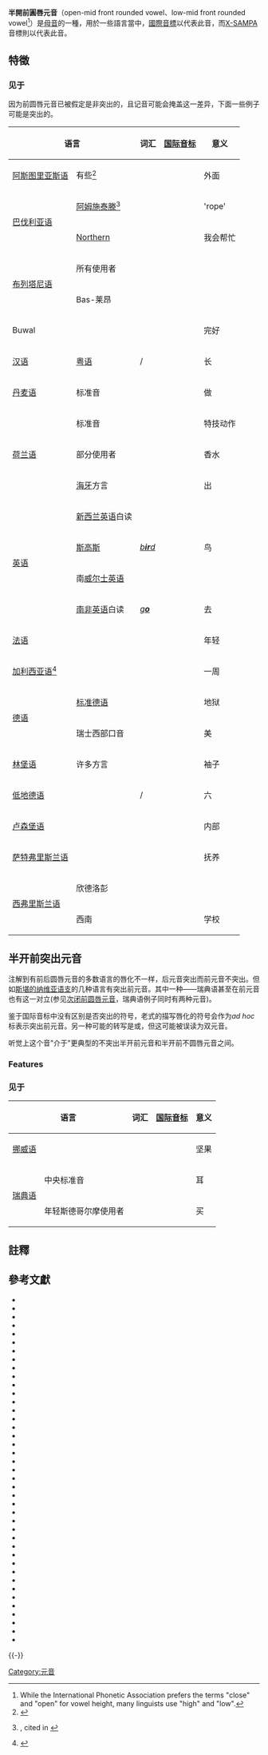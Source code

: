 {{Infobox IPA
|ipa symbol=œ
|ipa number=311
|decimal=339
|x-sampa=9
|kirshenbaum=W
|imagefile=Open-mid front rounded vowel (vector).svg
|imagesize=150px
|braille=ow
}}

'''半開前圓唇元音'''（open-mid front rounded vowel、low-mid front rounded vowel<ref>While the International Phonetic Association prefers the terms "close" and "open" for vowel height, many linguists use "high" and "low".</ref>）是[[母音|母音]]的一種，用於一些語言當中，[[國際音標|國際音標]]以{{ipa|{{尖括号|[[œ|œ]]}}}}代表此音，而[[X-SAMPA|X-SAMPA]]音標則以{{尖括号|9}}代表此音。

== 特徵 ==
{{半開元音}}
{{前元音}}
{{圓唇元音}}
{{clear}}

===见于===
因为前圆唇元音已被假定是非突出的，且记音可能会掩盖这一差异，下面一些例子可能是突出的。

{| class="wikitable" style="clear: both;"
! colspan="2" | 语言 !! 词汇 !! [[国际音标|国际音标]] !! 意义 !! 注释
|-
|[[阿斯图里亚斯语|阿斯图里亚斯语]]
|有些{{ill|Western Asturian|lt=Western dialects|es|3=Asturiano occidental}}<ref>{{Cite journal|last=García|first=Fernando Álvarez-Balbuena|date=2015-09-01|title=Na frontera del asturllionés y el gallegoportugués: descripción y exame horiométricu de la fala de Fernidiellu (Forniella, Llión). Parte primera: fonética|url=https://www.unioviedo.es/reunido/index.php/RFA/article/view/10904|journal=Revista de Filoloxía Asturiana|language=und|volume=14|issue=14|issn=2341-1147|access-date=2021-01-12|archive-date=2020-09-06|archive-url=https://web.archive.org/web/20200906134928/http://www.unioviedo.es/reunido/index.php/RFA/article/view/10904|dead-url=no}}</ref>
| {{lang|as|fu'''ö'''ra}}
| {{IPA|[ˈfwœɾɐ]}}
| 外面
| {{angbr|o}}在双元音{{angbr|uo}}的实现。也可是{{IPAblink|ɵ}}或{{IPAblink|ø}}。
|-
| rowspan="2" | [[巴伐利亚语|巴伐利亚语]] || [[阿姆施泰滕|阿姆施泰滕]]<ref name="tm82">{{Harvcoltxt|Traunmüller|1982}}, cited in {{Harvcoltxt|Ladefoged|Maddieson|1996|p=290}}</ref> || {{lang|bar-AT|S'''eil'''}} || {{IPA|[sœː]}} || 'rope' ||闭{{IPAblink|y}}、次闭{{IPAblink|ø̝}}、半闭{{IPAblink|ø}}、半开{{IPA|[œ]}}前圆唇元音和开央不圆唇元音{{IPAblink|ä}}对立。<ref name="tm82"/>一般记作{{angbr IPA|ɶ}}。
|-
| [[Northern_Bavarian|Northern]]{{sfnp|Rowley|1990|p=422}} || {{lang|bar|I h'''e'''lfad}} || {{IPA|[i ˈhœlʲfɐd̥]}} ||我会帮忙||{{IPA|/ɛ/}}在{{IPA|/l/}}前的同位异音。{{sfnp|Rowley|1990|p=422}}
|-
| rowspan="2" | [[布列塔尼语|布列塔尼语]] ||所有使用者{{sfnp|Ternes|1992|p=433}} || {{example needed|date=May 2017}} || || ||{{IPAslink|øː}}的短音。{{sfnp|Ternes|1992|pp=431, 433}}可以记作{{angbr IPA|ø}}。
|-
| Bas-莱昂{{sfnp|Ternes|1992|pp=431, 433}}  || {{example needed|date=May 2017}} || || ||长元音；短半开元音{{IPA|/œ/}}和长半闭元音{{IPAslink|øː}}对立。其他使用者只有一个中前圆唇元音{{IPAslink|øː}}。{{sfnp|Ternes|1992|pp=431, 433}}
|-
| colspan="2" | Buwal{{sfnp|Viljoen|2013|p=50}} || colspan="2" align="center" | {{IPA|[kʷœ̄lɛ̄lɛ̄]}} ||完好||{{IPA|/a/}}在唇化音旁的同位异音。{{sfnp|Viljoen|2013|p=50}}
|-
|[[汉语|汉语]]
|[[粤语|粤语]]
|{{lang|yue|[[Chinese_characters|長]]}} / {{transl|yue|[[Yale_romanization_of_Cantonese|ch'''eu'''ng4]]}}
|{{IPA|[tsʰœːŋ˩]}}
|长
|参见[[粤语音系|粤语音系]]
|-
| [[丹麦语|丹麦语]] ||标准音{{sfnp|Grønnum|1998|p=100}} || {{lang|da|[[Danish_alphabet|g'''ø'''re]]}} || {{IPA|[ˈkœːɐ]}} ||做||一般记作{{angbr IPA|ɶː}}。参见[[丹麦语音系|丹麦语音系]]
|-
| rowspan="3" | [[荷兰语|荷兰语]] ||标准音{{sfnp|Gussenhoven|1999|p=76}}{{sfnp|Collins|Mees|2003|p=137}} || {{lang|nl|[[Dutch_orthography|man'''oeu'''vre]]}} || {{Audio-IPA|Nl-manoeuvre.ogg|[maˈnœːvrə]|help=no}} ||特技动作||只出现在少数借词里。{{sfnp|Gussenhoven|1999|p=76}}{{sfnp|Collins|Mees|2003|p=137}}参见[[荷兰语音系|荷兰语音系]]
|-
|部分使用者{{sfnp|van de Velde|van Hout|2002}} || {{lang|nl|[[Dutch_orthography|parf'''um''']]}} || {{IPA|[pɑrˈfœ̃ː]}} ||香水||鼻化；只出现在少数借词中，且主要出现在南部方言。常本土化为{{IPA|[ʏm]}}。{{sfnp|van de Velde|van Hout|2002}}参见[[荷兰语音系|荷兰语音系]]
|-
| [[海牙|海牙]]方言{{sfnp|Collins|Mees|2003|p=136}} || {{lang|nl-NL|[[Dutch_orthography|'''ui'''t]]}} || {{IPA|[œːt]}} ||出||和标准音{{IPA|[œy]}对应。{{sfnp|Collins|Mees|2003|pp=135–136}}参见[[荷兰语音系|荷兰语音系]]
|-
| rowspan="4" | [[英语|英语]] ||[[新西兰英语|新西兰英语]]白读{{sfnp|Roca|Johnson|1999|p=188}}{{sfnp|Bauer|Warren|2004|pp=582, 591}} || rowspan="3" | ''[[English_orthography|b'''ir'''d]]'' || rowspan="3" | {{IPA|[bœːd]}} || rowspan="3" |鸟||可能是中元音{{IPAblink|œ̝ː}}。白读中是半闭元音或更高。{{sfnp|Roca|Johnson|1999|p=188}}{{sfnp|Bauer|Warren|2004|pp=582, 591}}{{sfnp|Wells|1982|p=607}}一般记作{{angbr IPA|ɵː}}。参见[[新西兰英语音系|新西兰英语音系]]
|-
| [[斯高斯|斯高斯]]{{sfnp|Gimson|2014|pp=118, 138}} ||{{sc2|SQUARE}}–{{sc2|NURSE}}合流的元音{{IPA|/eː/}}的可能实现。{{sfnp|Gimson|2014|pp=118, 138}}
|-
|南[[威尔士英语|威尔士英语]]{{sfnp|Penhallurick|2004|p=104}} ||也被描述为中元音{{IPAblink|œ̝ː}}{{sfnp|Wells|1982|p=381}}或半闭元音{{IPAblink|øː}}。{{sfnp|Collins|Mees|1990|p=95}}{{sfnp|Connolly|1990|p=125}}
|-
|[[南非英语|南非英语]]白读{{sfnp|Lass|2002|p=118}} || [[English_orthography|''g'''o''''']] || {{IPA|[ɡœː]}} ||去||部分使用者。可以是双元音{{IPA|[œʉ̯]}}~{{IPA|[œɘ̯]}}。其他南非变体不会单化。参见[[南非英语音系|南非英语音系]]
|-
| colspan="2" | [[法语|法语]]{{sfnp|Fougeron|Smith|1993|p=73}}{{sfnp|Collins|Mees|2013|p=225}} || {{lang|fr|[[French_orthography|j'''eu'''ne]]}} || {{IPA|[ʒœn]}} ||年轻||参见[[法语音系|法语音系]]
|-
| colspan="2" |[[加利西亚语|加利西亚语]]<ref>{{Cite book|title=Gramática da lingua galega|last=Freixeiro Mato, X. Ramón.|date=2006|publisher=Edicions A Nosa Terra|isbn=84-8341-060-5|edition=2.|location=[Vigo, Spain]|oclc=213259857}}</ref>
| {{lang|gl|s'''e'''mana}}
| {{IPA|[s̺œˈmãnɐ̃]}}
| 一周
|重音节前{{IPA|[e]}}的唇化，常被实现为{{IPA|[o]}}
|-
| rowspan="2" | [[德语|德语]] || [[标准德语|标准德语]]{{sfnp|Hall|2003|pp=97, 107}} || {{lang|de|[[German_orthography|H'''ö'''lle]]}} || {{IPA|[ˈhœlə]}} ||地狱||参见[[标准德语音系|标准德语音系]]
|-
| 瑞士西部口音<!--NOT 'dialects', the source talks about Standard German spoken with Western Swiss accents-->{{sfnp|Dudenredaktion|Kleiner|Knöbl|2015|p=65}} || {{lang|de-CH|[[German_orthography|sch'''ö'''n]]}} || {{IPA|[ʃœːn]}} ||美||其他口音里是半闭元音{{IPAblink|øː}}。{{sfnp|Dudenredaktion|Kleiner|Knöbl|2015|pp=34, 65}}参见[[标准德语音系|标准德语音系]]
|-
| [[林堡语|林堡语]] ||许多方言{{sfnp|Peters|2006|p=119}}{{sfnp|Verhoeven|2007|p=221}} || {{lang|li|m'''äö'''}} || {{IPA|[mœː]}} ||袖子||[[马斯特里赫特|马斯特里赫特]]方言里是中元音{{IPAblink|ɞː}}；{{sfnp|Gussenhoven|Aarts|1999|p=159}}例词来自[[哈瑟尔特|哈瑟尔特]]方言。
|-
| colspan="2" | [[低地德语|低地德语]]{{sfnp|Prehn|2012|p=157}} || {{lang|nds|s'''ö'''ss}} / {{lang|nds-NL|z'''ö'''s}} || {{IPA|[zœs]}} ||六||
|-
| colspan="2" | [[卢森堡语|卢森堡语]]{{sfnp|Gilles|Trouvain|2013|p=72}} || {{lang|lb|Interi'''eu'''r}} || {{IPA|[ˈɛ̃ːtəʀiœːʀ]}} ||内部|| Occurs only in loanwords.{{sfnp|Gilles|Trouvain|2013|p=72}}参见[[卢森堡语音系|卢森堡语音系]]
|-
| colspan="2" | [[萨特弗里斯兰语|萨特弗里斯兰语]]{{sfnp|Fort|2001|p=411}}{{sfnp|Peters|2017|p=?}} || {{lang|stq|b'''ö'''lkje}} || {{IPA|[ˈbœlkjə]}} ||抚养||
|-
| rowspan="2" | [[西弗里斯兰语|西弗里斯兰语]] ||欣德洛彭{{sfnp|van der Veen|2001|p=102}} || {{example needed|date=September 2015}} || || || rowspan="2" |参见[[西弗里西亚语音系|西弗里西亚语音系]]
|-
|西南{{sfnp|van der Veen|2001|p=102}}{{sfnp|Hoekstra|2001|p=83}} || {{lang|fy|sk'''oa'''lle}} || {{IPA|[ˈskœlə]}} ||学校
|}

==半开前突出元音==
{{Infobox IPA
|above = 半开前突出元音
|ipa symbol = œ̫

|ipa symbol2 = œʷ
|ipa symbol3 = ɛʷ
}}

{{lang|en|[[J._C._Catford|卡特福特]]}}注解到{{full citation needed|date=July 2019}}有前后圆唇元音的多数语言的唇化不一样，后元音突出而前元音不突出。但如[[斯堪的纳维亚语支|斯堪的纳维亚语支]]的几种语言有突出前元音。其中一种——瑞典语甚至在前元音也有这一对立(参见[[次闭前圆唇元音|次闭前圆唇元音]]，瑞典语例子同时有两种元音)。

鉴于国际音标中没有区别是否突出的符号，老式的描写唇化的符号{{angbr IPA|  ̫}}会作为''ad hoc''标表示突出前元音。另一种可能的转写是{{angbr IPA|œʷ}}或{{angbr IPA|ɛʷ}}，但这可能被误读为双元音。

听觉上这个音"介于"更典型的不突出半开前元音{{IPA|[œ]}}和半开前不圆唇元音{{IPAblink|ɛ}}之间。

=== Features ===
{{open-mid vowel}}
{{front vowel}}
{{protruded vowel}}

=== 见于 ===
{| class="wikitable"
! colspan="2" | 语言 !! 词汇 !! [[国际音标|国际音标]] !! 意义 !! 注释
|-
| colspan="2" | [[挪威语|挪威语]]{{sfnp|Vanvik|1979|pp=13, 20}}{{sfnp|Kvifte|Gude-Husken|2005|p=2}} || {{lang|no|[[Norwegian_orthography|n'''ø'''tt]]}} || {{IPA|[nœ̫tː]}} ||坚果||例词来自东部城区挪威语，元音也被描述为中央元音{{IPAblink|ɞ̝}}。{{sfnp|Kristoffersen|2000|pp=16–17}}参见[[挪威语音系|挪威语音系]]
|-
| rowspan="2" | [[瑞典语|瑞典语]] ||中央标准音{{sfnp|Eliasson|1986|p=273}}{{sfnp|Thorén|Petterson|1992|pp=13–14}}{{sfnp|Riad|2014|p=38}} || {{lang|sv|[[Swedish_alphabet|'''ö'''ra]]}} || {{Audio-IPA|sv-öra.ogg|[²œ̫ːra̠]}} ||耳||{{IPA|/œ/}}的同位异音，且在{{IPA|/r/}}前常是{{IPA|/øː/}}。{{sfnp|Eliasson|1986|p=273}}{{sfnp|Thorén|Petterson|1992|pp=13–14}}{{sfnp|Riad|2014|p=38}}对于斯德哥尔摩年轻使用者，可能是更开的{{IPA|[{{IPAplink|ɶ}}、{{IPAplink|ɶː}}]}}。{{sfnp|Riad|2014|p=38}}参见[[瑞典語音系|瑞典語音系]]
|-
|年轻斯德哥尔摩使用者{{sfnp|Riad|2014|p=38}} || {{lang|sv-SE|[[Swedish_alphabet|k'''ö'''pa]]}} || {{IPA|[²ɕœ̫ːpa̠]}} ||买||其他使用者是更高的{{IPAblink|øː}}。参见[[瑞典語音系|瑞典語音系]]
|}

==註釋==
{{reflist|2}}

==參考文獻==
{{refbegin|2}}
* {{citation
|last=Árnason
|first=Kristján
|title=The Phonology of Icelandic and Faroese
|year=2011
|publisher=Oxford University Press
|isbn=978-0-19-922931-4
}}
* {{citation
|last=Basbøll
|first=Hans
|authorlink=Hans Basbøll
|year=2005
|title=The Phonology of Danish
|isbn=0-203-97876-5
}}
* {{citation
|last1=Collins
|first1=Beverley
|last2=Mees
|first2=Inger M.
|year=2003
|orig-year=First published 1981
|title=The Phonetics of English and Dutch
|edition=5th
|place=Leiden
|publisher=Brill Publishers
|isbn=9004103406
|url=http://npu.edu.ua/!e-book/book/djvu/A/iif_kgpm_Collins_Phonetics_of_English_and_Dutch_pdf.pdf
|access-date=2018-02-14
|archive-url=https://web.archive.org/web/20161228163816/http://npu.edu.ua/!e-book/book/djvu/A/iif_kgpm_Collins_Phonetics_of_English_and_Dutch_pdf.pdf
|archive-date=2016-12-28
|dead-url=yes
}}
* {{citation
|last1=Collins
|first1=Beverley
|last2=Mees
|first2=Inger M.
|year=2013
|orig-year=First published 2003
|title=Practical Phonetics and Phonology: A Resource Book for Students
|edition=3rd
|publisher=Routledge
|isbn=978-0-415-50650-2
|url=https://books.google.com/books?id=faVJTQIw9eQC
|accessdate=2018-02-14
|archive-date=2017-03-23
|archive-url=https://web.archive.org/web/20170323215406/https://books.google.com/books?id=faVJTQIw9eQC
|dead-url=no
}}
* {{citation
|last=Connolly
|first=John H.
|editor-last1=Coupland
|editor-first1=Nikolas
|editor-last2=Thomas
|editor-first2=Alan Richard
|year=1990
|title=English in Wales: Diversity, Conflict, and Change
|chapter=Port Talbot English
|publisher=Multilingual Matters Ltd.
|pages=121–129
|isbn=1-85359-032-0
|url=https://books.google.com/books?id=tPwYt3gVbu4C
|accessdate=2018-02-14
|archive-date=2017-03-11
|archive-url=https://web.archive.org/web/20170311023015/https://books.google.com/books?id=tPwYt3gVbu4C
|dead-url=no
}}
* {{citation
|author1=Dudenredaktion
|last2=Kleiner
|first2=Stefan
|last3=Knöbl
|first3=Ralf
|year=2015
|orig-year=First published 1962
|title=Das Aussprachewörterbuch
|url=https://books.google.com/books?id=T6vWCgAAQBAJ
|language=de
|edition=7th
|location=Berlin
|publisher=Dudenverlag
|isbn=978-3-411-04067-4
}}
* {{citation
|last=Einarsson
|first=Stefán
|title=Icelandic. Grammar texts glossary.
|year=1945
|place=Baltimore
|publisher=The Johns Hopkins Press
|isbn=978-0801863578
}}
* {{citation
|last=Eliasson
|first=Stig
|editor-last=Anderson
|editor-first=Henning
|year=1986
|chapter=Sandhi in Peninsular Scandinavian
|title=Sandhi Phenomena in the Languages of Europe
|place=Berlin
|publisher=de Gruyter
|pages=271–300
}}
* {{citation
|last=Fort
|first=Marron C.
|editor-last1=Munske
|editor-first1=Horst Haider
|editor-last2=Århammar
|editor-first2=Hans
|year=2001
|chapter=36. Das Saterfriesische
|title=Handbook of Frisian studies
|place=Tübingen
|publisher=Max Niemeyer Verlag GmbH
|pages=409–422
|isbn=3-484-73048-X
|url=https://books.google.com/books?id=0nx-GUm-0OIC
|accessdate=2018-02-14
|archive-date=2019-06-03
|archive-url=https://web.archive.org/web/20190603064024/https://books.google.com/books?id=0nx-GUm-0OIC
|dead-url=no
}}
* {{citation
|last=Fougeron
|first=Cecile
|last2=Smith
|first2=Caroline L.
|year=1993
|title=French
|journal=Journal of the International Phonetic Association
|volume=23
|issue=2
|pages=73–76
|doi=10.1017/S0025100300004874
}}
* {{citation
|last1=Gilles
|first1=Peter
|last2=Trouvain
|first2=Jürgen
|year=2013
|title=Luxembourgish
|journal=Journal of the International Phonetic Association
|volume=43
|issue=1
|pages=67–74
|doi=10.1017/S0025100312000278
|url=http://orbilu.uni.lu/bitstream/10993/1143/1/Illustrations_Luxembourgish%20-%2017%20-%20revised%20version%20after%202nd%20revision%20-%20mit%20Bilder.pdf
|accessdate=2018-02-14
|archive-date=2019-12-16
|archive-url=https://web.archive.org/web/20191216084337/https://orbilu.uni.lu/bitstream/10993/1143/1/Illustrations_Luxembourgish%20-%2017%20-%20revised%20version%20after%202nd%20revision%20-%20mit%20Bilder.pdf
|dead-url=no
}}
* {{citation
|last=Green
|first=W.A.I.
|editor-last=Russ
|editor-first=Charles
|year=1990
|chapter=7 The Dialects of the Palatinate (Das Pfälzische)
|title=The Dialects of Modern German: A Linguistic Survey
|place=Abingdon
|publisher=Routledge
|pages=241–264
|isbn=0-415-00308-3
|url=https://books.google.com/books?id=ga3bAAAAQBAJ
|accessdate=2018-02-14
|archive-date=2017-03-21
|archive-url=https://web.archive.org/web/20170321092224/https://books.google.com/books?id=ga3bAAAAQBAJ
|dead-url=no
}}
* {{citation
|last=Grønnum
|first=Nina
|year=1998
|title=Illustrations of the IPA: Danish
|journal=Journal of the International Phonetic Association
|volume=28
|issue=1 & 2
|pages=99–105
|doi=10.1017/s0025100300006290
}}
*{{citation
|last=Gussenhoven
|first=Carlos
|year=1999
|chapter=Dutch
|title=Handbook of the International Phonetic Association: A guide to the use of the International Phonetic Alphabet
|place=Cambridge
|publisher=Cambridge University Press
|isbn=0-521-65236-7
|pages=74–77
}}
* {{citation
|last1=Gussenhoven
|first1=Carlos
|last2=Aarts
|first2=Flor
|year=1999
|title=The dialect of Maastricht
|publisher=University of Nijmegen, Centre for Language Studies
|journal=Journal of the International Phonetic Association
|volume=29
|pages=155–166
|doi=10.1017/S0025100300006526
|url=http://gep.ruhosting.nl/carlos/gussenhoven_aarts.pdf
|accessdate=2018-02-14
|archive-date=2017-10-11
|archive-url=https://web.archive.org/web/20171011044945/http://gep.ruhosting.nl/carlos/gussenhoven_aarts.pdf
|dead-url=yes
}}
* {{citation
|last=Gussenhoven
|first=Carlos
|year=2007
|title=Wat is de beste transcriptie voor het Nederlands?
|url=http://gep.ruhosting.nl/carlos/wat_is_de_beste_transcriptie.pdf
|language=nl
|place=Nijmegen
|publisher=Radboud University
|archive-url=https://web.archive.org/web/20170325013034/http://gep.ruhosting.nl/carlos/wat_is_de_beste_transcriptie.pdf
|archive-date=2017-03-25
|dead-url=no
|accessdate=2018-02-14
}}
* {{cite journal
|last=Gussmann
|first=Edmund
|title=Getting your head around: the vowel system of Modern Icelandic
|journal=Folia Scandinavica Posnaniensia
|year=2011
|volume=12
|pages=71–90
|isbn=978-83-232-2296-5
|url=https://repozytorium.amu.edu.pl/jspui/bitstream/10593/1729/1/071-090.pdf
|ref=harv
|access-date=2018-02-14
|archive-date=2015-04-02
|archive-url=https://web.archive.org/web/20150402090346/https://repozytorium.amu.edu.pl/jspui/bitstream/10593/1729/1/071-090.pdf
|dead-url=no
}}
* {{citation
|last=Hall
|first=Christopher
|year=2003
|orig-year=First published 1992
|title=Modern German pronunciation: An introduction for speakers of English
|edition=2nd
|place=Manchester
|publisher=Manchester University Press
|isbn=0-7190-6689-1
}}
* {{citation
|last=Hoekstra
|first=Jarich
|editor-last1=Munske
|editor-first1=Horst Haider
|editor-last2=Århammar
|editor-first2=Hans
|year=2001
|chapter=12. Standard West Frisian
|title=Handbook of Frisian studies
|publisher=Max Niemeyer Verlag GmbH
|place=Tübingen
|pages=83–98
|isbn=3-484-73048-X
|url=https://books.google.com/books?id=0nx-GUm-0OIC
|accessdate=2018-02-14
|archive-date=2019-06-03
|archive-url=https://web.archive.org/web/20190603064024/https://books.google.com/books?id=0nx-GUm-0OIC
|dead-url=no
}}
* {{citation
|last1=Khan
|first1=Sameer ud Dowla
|last2=Weise
|first2=Constanze
|year=2013
|title=Upper Saxon (Chemnitz dialect)
|journal=Journal of the International Phonetic Association
|volume=43
|issue=2
|pages=231–241
|url=http://academic.reed.edu/linguistics/khan/assets/Khan%20Weise%202013%20Upper%20Saxon%20Chemnitz%20dialect.pdf
|doi=10.1017/S0025100313000145
|accessdate=2018-02-14
|archive-date=2015-01-28
|archive-url=https://web.archive.org/web/20150128112705/http://academic.reed.edu/linguistics/khan/assets/Khan%20Weise%202013%20Upper%20Saxon%20Chemnitz%20dialect.pdf
|dead-url=no
}}
* {{citation
|last=Kristoffersen
|first=Gjert
|authorlink=Gjert Kristoffersen
|year=2000
|title=The Phonology of Norwegian
|publisher=Oxford University Press
|isbn=978-0-19-823765-5
}}
* {{SOWL}}
* {{citation
|last=Lass
|first=Roger
|chapter=South African English
|editor-last=Mesthrie
|editor-first=Rajend
|year=2002
|title=Language in South Africa
|publisher=Cambridge University Press
|isbn=9780521791052
}}
* {{citation
|last=Penhallurick
|first=Robert
|editor-last=Schneider
|editor-first=Edgar W.
|editor2-last=Burridge
|editor2-first=Kate
|editor3-last=Kortmann
|editor3-first=Bernd
|editor4-last=Mesthrie
|editor4-first=Rajend
|editor5-last=Upton
|editor5-first=Clive
|year=2004
|title=A handbook of varieties of English
|chapter=Welsh English: phonology
|volume=1: Phonology
|publisher=Mouton de Gruyter
|pages=98–112
|isbn=3-11-017532-0
}}
* {{citation
|last=Peters
|first=Jörg
|year=2006
|title=The dialect of Hasselt
|journal=Journal of the International Phonetic Association
|volume=36
|issue=1
|pages=117–124
|doi=10.1017/S0025100306002428
}}
* {{citation
|last=Peters
|first=Jörg
|year=2017
|title=Saterland Frisian
|journal=Journal of the International Phonetic Association
|doi=10.1017/S0025100317000226
}}
* {{citation
|last=Popperwell
|first=Ronald G.
|year=2010
|orig-year=First published 1963
|title=Pronunciation of Norwegian
|publisher=Cambridge University Press
|isbn=978-0-521-15742-1
|url=https://books.google.com/books?id=SKOt3rL7K7kC
|accessdate=2018-02-14
|archive-date=2019-06-08
|archive-url=https://web.archive.org/web/20190608192738/https://books.google.com/books?id=SKOt3rL7K7kC
|dead-url=no
}}
* {{cite thesis
|last=Prehn
|first=Maike
|year=2012
|title=Vowel quantity and the fortis-lenis distinction in North Low Saxon
|type=PhD
|place=Amsterdam
|publisher=LOT
|isbn=978-94-6093-077-5
|url=https://pure.uva.nl/ws/files/1168313/101796_thesis_klein.pdf
|ref=harv
|access-date=2018-02-14
|archive-date=2018-02-15
|archive-url=https://web.archive.org/web/20180215083822/https://pure.uva.nl/ws/files/1168313/101796_thesis_klein.pdf
|dead-url=no
}}
* {{citation
|last=Riad
|first=Tomas
|year=2014
|title=The Phonology of Swedish
|publisher=Oxford University Press
|isbn=978-0-19-954357-1
}}
* {{citation
|last=Roca
|first=Iggy
|last2=Johnson
|first2=Wyn
|year=1999
|title= A Course in Phonology
|publisher=Blackwell Publishing
}}
* {{citation
|last=Rowley
|first=Anthony R.
|editor-last=Russ
|editor-first=Charles
|year=1990
|chapter=14 North Bavarian
|title=The Dialects of Modern German: A Linguistic Survey
|place=Abingdon
|publisher=Routledge
|pages=417–437
|isbn=0-415-00308-3
|url=https://books.google.com/books?id=ga3bAAAAQBAJ
|accessdate=2018-02-14
|archive-date=2017-03-21
|archive-url=https://web.archive.org/web/20170321092224/https://books.google.com/books?id=ga3bAAAAQBAJ
|dead-url=no
}}
* {{citation
 |author      = Stichting Kirchröadsjer Dieksiejoneer
 |title       = Kirchröadsjer Dieksiejoneer
 |year        = 1997
 |origyear    = 1987
 |edition     = 2nd
 |publisher   = Stichting Kirchröadsjer Dieksiejoneer
 |place       = Kerkrade
 |isbn        = 90-70246-34-1
 |url         = http://www.kerkrade.nl/de_stad_kerkrade/kerkrade_toen_en_nu/kirchroadsj_plat/kirchroadsjer_dieksiejoneer/kirchroadsjer_dieksiejoneer/
 |deadurl     = yes
 |archiveurl  = https://web.archive.org/web/20150919230028/http://www.kerkrade.nl/de_stad_kerkrade/kerkrade_toen_en_nu/kirchroadsj_plat/kirchroadsjer_dieksiejoneer/kirchroadsjer_dieksiejoneer
 |archivedate = 2015-09-19
 |accessdate  = 2018-02-14
}}
* {{citation
|last=Strandskogen
|first=Åse-Berit
|title=Norsk fonetikk for utlendinger
|year=1979
|publisher=Gyldendal
|place=Oslo
|isbn=82-05-10107-8
}}
* {{citation
|last=Ternes
|first=Elmar
|editor-last=MacAulay
|editor-first=Donald
|year=1992
|chapter=The Breton language
|title=The Celtic Languages
|url=https://books.google.com/books?id=y3kIq1DYAkMC
|publisher=Cambridge University Press
|pages=371–452
|isbn=0-521-23127-2
}}
* {{citation
|last=Thorén
|first=Bosse
|last2=Petterson
|first2=Nils-Owe
|year=1992
|title=Svenska Utifrån Uttalsanvisningar
|isbn=91-520-0284-5
}}
* {{citation
|last=Traunmüller
|first=Hartmut
|year=1982
|title=Vokalismus in der westniederösterreichischen Mundart.
|journal=Zeitschrift für Dialektologie und Linguistik
|volume=2
|pages=289–333
}}
* {{citation
|last=van der Veen
|first=Klaas F.
|editor-last1=Munske
|editor-first1=Horst Haider
|editor-last2=Århammar
|editor-first2=Hans
|year=2001
|chapter=13. West Frisian Dialectology and Dialects
|title=Handbook of Frisian studies
|publisher=Max Niemeyer Verlag GmbH
|place=Tübingen
|pages=98–116
|isbn=3-484-73048-X
|url=https://books.google.com/books?id=0nx-GUm-0OIC
|accessdate=2018-02-14
|archive-date=2019-06-03
|archive-url=https://web.archive.org/web/20190603064024/https://books.google.com/books?id=0nx-GUm-0OIC
|dead-url=no
}}
* {{citation
|last=Vanvik
|first=Arne
|title=Norsk fonetikk
|year=1979
|publisher=Universitetet i Oslo
|place=Oslo
|isbn=82-990584-0-6
}}
* {{cite conference
|last1=van Heuven
|first1=Vincent J.
|last2=Genet
|first2=Roos
|year=2002
|title=Wat is het beste IPA-symbool voor de ''u'' van ''put''?
|conference=Dag van de Fonetiek
|location=Utrecht
|ref=harv
}}
* {{citation
|last=Verhoeven
|first=Jo
|year=2007
|title=The Belgian Limburg dialect of Hamont
|journal=Journal of the International Phonetic Association
|volume=37
|issue=2
|pages=219–225
|doi=10.1017/S0025100307002940
}}
* {{citation
|last=Wells
|first=J.C.
|authorlink=John Christopher Wells
|year=1982
|title=Accents of English
|volume=2: The British Isles
|place=Cambridge
|publisher=Cambridge University Press
}}
{{refend}}
{{-}}
{{IPA navigation|state=collapsed}}

[[Category:元音|Category:元音]]